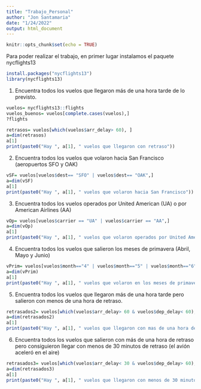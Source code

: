```yaml
---
title: "Trabajo_Personal"
author: "Jon Santamaria"
date: "1/24/2022"
output: html_document
---
```


```r
knitr::opts_chunk$set(echo = TRUE)
```

Para poder realizar el trabajo, en primer lugar instalamos el paquete nycflights13
```r
install.packages("nycflights13")
library(nycflights13)
```
1. Encuentra todos los vuelos que llegaron más de una hora tarde de lo previsto.
```r
vuelos= nycflights13::flights
vuelos_buenos= vuelos[complete.cases(vuelos),]
?flights

retrasos= vuelos[which(vuelos$arr_delay> 60), ]
a=dim(retrasos)
a[1]
print(paste0("Hay ", a[1], " vuelos que llegaron con retraso"))
```
2. Encuentra todos los vuelos que volaron hacia San Francisco (aeropuertos SFO y OAK)
```r
vSF= vuelos[vuelos$dest== "SFO" | vuelos$dest== "OAK",]
a=dim(vSF)
a[1]
print(paste0("Hay ", a[1], " vuelos que volaron hacia San Francisco"))
```
3. Encuentra todos los vuelos operados por United American (UA) o por American Airlines (AA)
```r
vOp= vuelos[vuelos$carrier == "UA" | vuelos$carrier == "AA",]
a=dim(vOp)
a[1]
print(paste0("Hay ", a[1], " vuelos que volaron operados por United American (UA) o por American Airlines (AA)"))
```
4. Encuentra todos los vuelos que salieron los meses de primavera (Abril, Mayo y Junio)
```r
vPrim= vuelos[vuelos$month=="4" | vuelos$month=="5" | vuelos$month=="6",]
a=dim(vPrim)
a[1]
print(paste0("Hay ", a[1], " vuelos que volaron en los meses de primavera"))
```
5. Encuentra todos los vuelos que llegaron más de una hora tarde pero salieron con menos de una hora de retraso.
```r
retrasados2= vuelos[which(vuelos$arr_delay> 60 & vuelos$dep_delay< 60), ]
a=dim(retrasados2)
a[1]
print(paste0("Hay ", a[1], " vuelos que llegaron con mas de una hora de retraso y salieron con menos de una hora de retraso"))
```
6. Encuentra todos los vuelos que salieron con más de una hora de retraso pero consiguieron llegar con menos de 30 minutos de retraso (el avión aceleró en el aire)
```r
retrasados3= vuelos[which(vuelos$arr_delay< 30 & vuelos$dep_delay> 60), ]
a=dim(retrasados3)
a[1]
print(paste0("Hay ", a[1], " vuelos que llegaron con menos de 30 minutos de retraso y salieron con más de una hora de retraso"))
```

